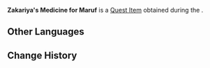 {{Item Infobox
|id           = 120056
|image        = Item Parcel.png
|type         = Quest Items
|description  = The medicine that [[Zakariya]] has made for [[Maruf]]. It smells and looks like something bitterly terrible...
|source1      = Obtained during ''[[Good Medicine Is Difficult to Make]]''
}}
'''Zakariya's Medicine for Maruf''' is a [[Quest Item]] obtained during the {{Quest|Good Medicine Is Difficult to Make}}.
<!--
==Location==
<gallery>

</gallery>
-->
==Other Languages==
{{Other Languages
|default_hidden = 1
|en      = Zakariya's Medicine for Maruf
|zhs     = 扎卡里亚给马鲁夫的药
|zhs_rm  = Zhākǎlǐyà Gěi Mǎlǔfū de Yào
|zht     = 扎卡里亞給馬魯夫的藥
|zht_rm  = Zhākǎlǐyà Gěi Mǎlǔfū de Yào
|ja      = ザカリヤがマルフのために作った薬
|ja_rm   = Zakariya ga Marufu no tame ni Tsukutta Kusuri
|ko      = 자카리야가 마루프에게 내준 약
|es      = Medicina de Zakariya para Maruf
|fr      = Médicament de Zakariya pour Maruf
|ru      = Лекарство Закарии для Маруфа
|th      = ยาที่ Zakariya จ่ายให้ Maruf
|th_rm   = Ya Thi Zakariya Chai Hai Maruf
|vi      = Thuốc Zakariya đưa cho Maruf
|de      = Zakariyas Arznei für Maruf
|id      = Obat Zakariya untuk Maruf
|pt      = Remédio de Zakariya para Maruf
|tr      = Zakariya'nın Maruf'a Verdiği İlaç
|it      = Medicina di Zakariya per Maruf
}}

==Change History==
{{Change History|3.1}}